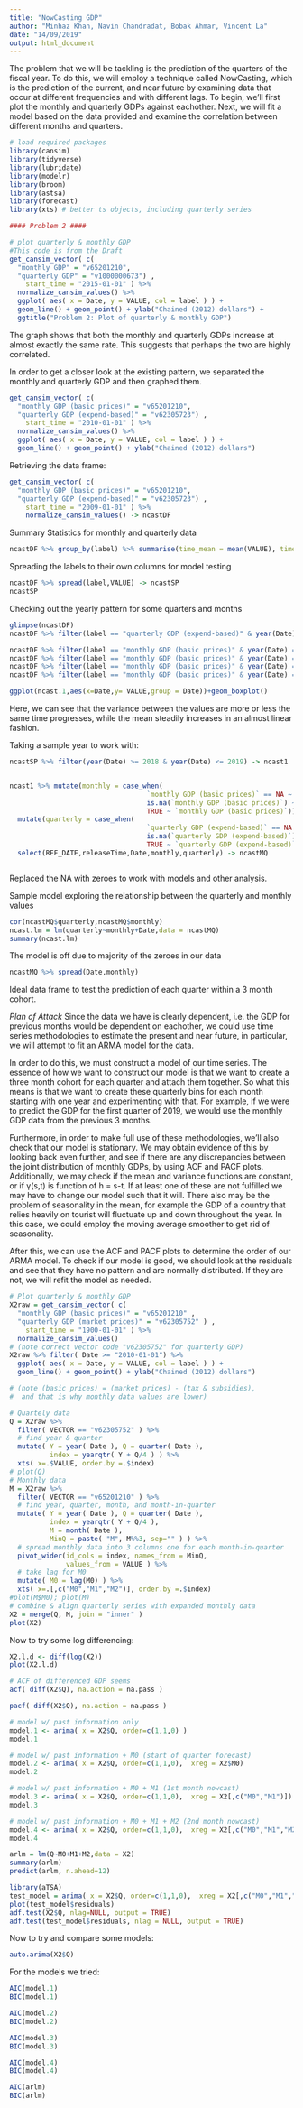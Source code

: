 ```yaml
---
title: "NowCasting GDP"
author: "Minhaz Khan, Navin Chandradat, Bobak Ahmar, Vincent La"
date: "14/09/2019"
output: html_document
---
```

The problem that we will be tackling is the prediction of the quarters of the fiscal year. To do this, we will employ a technique called 
NowCasting, which is the prediction of the current, and near future by examining data that occur at different frequencies and with 
different lags. To begin, we'll first plot the monthly and quarterly GDPs against eachother. Next, we will fit a model based on the data 
provided and examine the correlation between different months and quarters.

```r
# load required packages
library(cansim)
library(tidyverse)
library(lubridate)
library(modelr)
library(broom)
library(astsa)
library(forecast)
library(xts) # better ts objects, including quarterly series

#### Problem 2 ####

# plot quarterly & monthly GDP 
#This code is from the Draft
get_cansim_vector( c( 
  "monthly GDP" = "v65201210",
  "quarterly GDP" = "v1000000673") ,
    start_time = "2015-01-01" ) %>% 
  normalize_cansim_values() %>% 
  ggplot( aes( x = Date, y = VALUE, col = label ) ) +
  geom_line() + geom_point() + ylab("Chained (2012) dollars") +
  ggtitle("Problem 2: Plot of quarterly & monthly GDP")


```
The graph shows that both the monthly and quarterly GDPs increase at almost exactly the same rate. This suggests that
perhaps the two are highly correlated.


In order to get a closer look at the existing pattern, we separated the monthly and quarterly GDP and then graphed them.
```r
get_cansim_vector( c( 
  "monthly GDP (basic prices)" = "v65201210",
  "quarterly GDP (expend-based)" = "v62305723") ,
    start_time = "2010-01-01" ) %>% 
  normalize_cansim_values() %>% 
  ggplot( aes( x = Date, y = VALUE, col = label ) ) +
  geom_line() + geom_point() + ylab("Chained (2012) dollars")
```

Retrieving the data frame:
```r
get_cansim_vector( c( 
  "monthly GDP (basic prices)" = "v65201210",
  "quarterly GDP (expend-based)" = "v62305723") ,
    start_time = "2009-01-01" ) %>% 
    normalize_cansim_values() -> ncastDF
```

Summary Statistics for monthly and quarterly data
```r
ncastDF %>% group_by(label) %>% summarise(time_mean = mean(VALUE), time_var = var(VALUE), time_med = median(VALUE))
```

Spreading the labels to their own columns for model testing
```r
ncastDF %>% spread(label,VALUE) -> ncastSP
ncastSP
```

Checking out the yearly pattern for some quarters and months
```r
glimpse(ncastDF)
ncastDF %>% filter(label == "quarterly GDP (expend-based)" & year(Date) ==2010) %>% ggplot(aes(Date,VALUE,col=label))+geom_line()

ncastDF %>% filter(label == "monthly GDP (basic prices)" & year(Date) ==2010) %>% ggplot(aes(Date,VALUE,col=label))+geom_line()
ncastDF %>% filter(label == "monthly GDP (basic prices)" & year(Date) ==2011) %>% ggplot(aes(Date,VALUE,col=label))+geom_line()
ncastDF %>% filter(label == "monthly GDP (basic prices)" & year(Date) ==2012) %>% ggplot(aes(Date,VALUE,col=label))+geom_line()
ncastDF %>% filter(label == "monthly GDP (basic prices)" & year(Date) ==2013) %>% ggplot(aes(Date,VALUE,col=label))+geom_line()
```


```r
ggplot(ncast.1,aes(x=Date,y= VALUE,group = Date))+geom_boxplot()

```

Here, we can see that the variance between the values are more or less the same time progresses, while the mean steadily increases in an almost linear fashion.


Taking a sample year to work with:
```r
ncastSP %>% filter(year(Date) >= 2018 & year(Date) <= 2019) -> ncast1


ncast1 %>% mutate(monthly = case_when(
                                  `monthly GDP (basic prices)` == NA ~ 0, 
                                  is.na(`monthly GDP (basic prices)`) ~ 0,
                                  TRUE ~ `monthly GDP (basic prices)`)) %>%
  mutate(quarterly = case_when(
                                  `quarterly GDP (expend-based)` == NA ~ 0, 
                                  is.na(`quarterly GDP (expend-based)`) ~ 0,
                                  TRUE ~ `quarterly GDP (expend-based)`)) %>% 
  select(REF_DATE,releaseTime,Date,monthly,quarterly) -> ncastMQ



```
Replaced the NA with zeroes to work with models and other analysis.


Sample model exploring the relationship between the quarterly and monthly values
```r
cor(ncastMQ$quarterly,ncastMQ$monthly)
ncast.lm = lm(quarterly~monthly+Date,data = ncastMQ)
summary(ncast.lm)
```
The model is off due to majority of the zeroes in our data


```r
ncastMQ %>% spread(Date,monthly) 
```
Ideal data frame to test the prediction of each quarter within a 3 month cohort.

*Plan of Attack*
Since the data we have is clearly dependent, i.e. the GDP for previous months would be dependent on eachother, we could use time series 
methodologies to estimate the present and near future, in particular, we will attempt to fit an ARMA model for the data.

In order to do this, we must construct a model of our time series. The essence of how we want to construct our model is that we want to 
create a three month cohort for each quarter and attach them together. So what this means is that we want to create these quarterly bins 
for each month starting with one year and experimenting with that. For example, if we were to predict the GDP for the first quarter of 
2019, we would use the monthly GDP data from the previous 3 months. 

Furthermore, in order to make full use of these methodologies, we’ll also check that our model is stationary. We may obtain evidence of 
this by looking back even further, and see if there are any discrepancies between the joint distribution of monthly GDPs, by using ACF 
and PACF plots. Additionally, we may check if the mean and variance functions are constant, or if γ(s,t) is function of h = s-t. If at 
least one of these are not fulfilled we may have to change our model such that it will. There also may be the problem of seasonality in 
the mean, for example the GDP of a country that relies heavily on tourist will fluctuate up and down throughout the year. In this case, 
we could employ the moving average smoother to get rid of seasonality.

After this, we can use the ACF and PACF plots to determine the order of our ARMA model. To check if our model is good, we should look at 
the residuals and see that they have no pattern and are normally distributed. If they are not, we will refit the model as needed.

```r
# Plot quarterly & monthly GDP 
X2raw = get_cansim_vector( c( 
  "monthly GDP (basic prices)" = "v65201210" ,
  "quarterly GDP (market prices)" = "v62305752" ) ,
    start_time = "1900-01-01" ) %>% 
  normalize_cansim_values() 
# (note correct vector code "v62305752" for quarterly GDP)
X2raw %>% filter( Date >= "2010-01-01") %>% 
  ggplot( aes( x = Date, y = VALUE, col = label ) ) +
  geom_line() + geom_point() + ylab("Chained (2012) dollars")
```


```r
# (note (basic prices) = (market prices) - (tax & subsidies), 
#  and that is why monthly data values are lower)

# Quartely data 
Q = X2raw %>%  
  filter( VECTOR == "v62305752" ) %>% 
  # find year & quarter
  mutate( Y = year( Date ), Q = quarter( Date ),
          index = yearqtr( Y + Q/4 ) ) %>%  
  xts( x=.$VALUE, order.by =.$index) 
# plot(Q)
# Monthly data 
M = X2raw %>%  
  filter( VECTOR == "v65201210" ) %>% 
  # find year, quarter, month, and month-in-quarter
  mutate( Y = year( Date ), Q = quarter( Date ), 
          index = yearqtr( Y + Q/4 ), 
          M = month( Date ),
          MinQ = paste( "M", M%%3, sep="" ) ) %>%  
  # spread monthly data into 3 columns one for each month-in-quarter
  pivot_wider(id_cols = index, names_from = MinQ, 
              values_from = VALUE ) %>% 
  # take lag for M0
  mutate( M0 = lag(M0) ) %>% 
  xts( x=.[,c("M0","M1","M2")], order.by =.$index) 
#plot(M$M0); plot(M)
# combine & align quarterly series with expanded monthly data
X2 = merge(Q, M, join = "inner" )
plot(X2)
```

Now to try some log differencing:
```r
X2.l.d <- diff(log(X2))
plot(X2.l.d)
```



```r
# ACF of differenced GDP seems 
acf( diff(X2$Q), na.action = na.pass )
```

```r
pacf( diff(X2$Q), na.action = na.pass )
```

```r
# model w/ past information only 
model.1 <- arima( x = X2$Q, order=c(1,1,0) )
model.1
```

```r
# model w/ past information + M0 (start of quarter forecast)
model.2 <- arima( x = X2$Q, order=c(1,1,0),  xreg = X2$M0)
model.2
```

```r
# model w/ past information + M0 + M1 (1st month nowcast)
model.3 <- arima( x = X2$Q, order=c(1,1,0),  xreg = X2[,c("M0","M1")])
model.3
```

```r
# model w/ past information + M0 + M1 + M2 (2nd month nowcast)
model.4 <- arima( x = X2$Q, order=c(1,1,0),  xreg = X2[,c("M0","M1","M2")])
model.4
```

```r
arlm = lm(Q~M0+M1+M2,data = X2)
summary(arlm)
predict(arlm, n.ahead=12)
```

```r
library(aTSA)
test_model = arima( x = X2$Q, order=c(1,1,0),  xreg = X2[,c("M0","M1","M2")])
plot(test_model$residuals)
adf.test(X2$Q, nlag=NULL, output = TRUE)
adf.test(test_model$residuals, nlag = NULL, output = TRUE)
```

Now to try and compare some models:
```r
auto.arima(X2$Q)
```

For the models we tried:
```r
AIC(model.1)
BIC(model.1)
```

```r
AIC(model.2)
BIC(model.2)
```

```r
AIC(model.3)
BIC(model.3)
```

```r
AIC(model.4)
BIC(model.4)
```

```r
AIC(arlm)
BIC(arlm)
```


